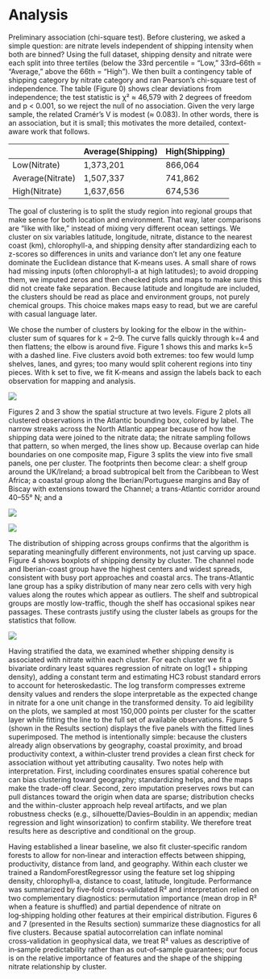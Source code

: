 # Analysis

Preliminary association (chi-square test). Before clustering, we asked a simple question: are nitrate levels independent of shipping intensity when both are binned? Using the full dataset, shipping density and nitrate were each split into three tertiles (below the 33rd percentile = “Low,” 33rd–66th = “Average,” above the 66th = “High”). We then built a contingency table of shipping category by nitrate category and ran Pearson’s chi-square test of independence. The table (Figure 0) shows clear deviations from independence; the test statistic is χ² ≈ 46,579 with 2 degrees of freedom and p < 0.001, so we reject the null of no association. Given the very large sample, the related Cramér’s V is modest (≈ 0.083). In other words, there is an association, but it is small; this motivates the more detailed, context-aware work that follows.

::: {.table caption="Figure 0. Contingency table of shipping density category (columns) by nitrate category (rows), using tertiles."}

|                  | Average(Shipping) | High(Shipping) |
| ---------------- | ----------------- | -------------- |
| Low(Nitrate)     | 1,373,201         | 866,064        |
| Average(Nitrate) | 1,507,337         | 741,862        |
| High(Nitrate)    | 1,637,656         | 674,536        |

:::

The goal of clustering is to split the study region into regional groups that make sense for both location and environment. That way, later comparisons are “like with like,” instead of mixing very different ocean settings. We cluster on six variables latitude, longitude, nitrate, distance to the nearest coast (km), chlorophyll-a, and shipping density after standardizing each to z-scores so differences in units and variance don’t let any one feature dominate the Euclidean distance that K-means uses. A small share of rows had missing inputs (often chlorophyll-a at high latitudes); to avoid dropping them, we imputed zeros and then checked plots and maps to make sure this did not create fake separation. Because latitude and longitude are included, the clusters should be read as place and environment groups, not purely chemical groups. This choice makes maps easy to read, but we are careful with casual language later.

We chose the number of clusters by looking for the elbow in the within-cluster sum of squares for k = 2–9. The curve falls quickly through k=4 and then flattens; the elbow is around five. Figure 1 shows this and marks k=5 with a dashed line. Five clusters avoid both extremes: too few would lump shelves, lanes, and gyres; too many would split coherent regions into tiny pieces. With k set to five, we fit K-means and assign the labels back to each observation for mapping and analysis.



![](best elbow with cap.png){fig-cap="Figure(1): We use the Kneed library to automatically find the elbow point in the inertia plot. The best k is determined to be 5." fig-alt="Elbow plot with optimal cluster count" class="img-fluid rounded z-depth-1"}


Figures 2 and 3 show the spatial structure at two levels. Figure 2 plots all clustered observations in the Atlantic bounding box, colored by label. The narrow streaks across the North Atlantic appear because of how the shipping data were joined to the nitrate data; the nitrate sampling follows that pattern, so when merged, the lines show up. Because overlap can hide boundaries on one composite map, Figure 3 splits the view into five small panels, one per cluster. The footprints then become clear: a shelf group around the UK/Ireland; a broad subtropical belt from the Caribbean to West Africa; a coastal group along the Iberian/Portuguese margins and Bay of Biscay with extensions toward the Channel; a trans-Atlantic corridor around 40–55° N; and a 


![](best cluster with thing.png){fig-cap="Figure(2): Clustered Observation Points within the Atlantic bounding box showing all 5 clusters 0–4 separated by color." fig-alt="Clustered observation points map" class="img-fluid rounded z-depth-1"}



![](mapped sepeerelty.png){fig-cap="Figure(3): Shows each cluster separated to make it easier to see where each cluster is localized." fig-alt="Separated cluster maps" class="img-fluid rounded z-depth-1"}


The distribution of shipping across groups confirms that the algorithm is separating meaningfully different environments, not just carving up space. Figure 4 shows boxplots of shipping density by cluster. The channel node and Iberian-coast group have the highest centers and widest spreads, consistent with busy port approaches and coastal arcs. The trans-Atlantic lane group has a spiky distribution of many near zero cells with very high values along the routes which appear as outliers. The shelf and subtropical groups are mostly low-traffic, though the shelf has occasional spikes near passages. These contrasts justify using the cluster labels as groups for the statistics that follow.


![](shipping density by cluster.png){fig-cap="Figure(4): Boxplot of shipping_density by Cluster." fig-alt="Boxplot showing shipping density distributions per cluster" class="img-fluid rounded z-depth-1"}


Having stratified the data, we examined whether shipping density is associated with nitrate within each cluster. For each cluster we fit a bivariate ordinary least squares regression of nitrate on log(1 + shipping density), adding a constant term and estimating HC3 robust standard errors to account for heteroskedastic. The log transform compresses extreme density values and renders the slope interpretable as the expected change in nitrate for a one unit change in the transformed density. To aid legibility on the plots, we sampled at most 150,000 points per cluster for the scatter layer while fitting the line to the full set of available observations. Figure 5 (shown in the Results section) displays the five panels with the fitted lines superimposed. The method is intentionally simple: because the clusters already align observations by geography, coastal proximity, and broad productivity context, a within‑cluster trend provides a clean first check for association without yet attributing causality.
Two notes help with interpretation. First, including coordinates ensures spatial coherence but can bias clustering toward geography; standardizing helps, and the maps make the trade-off clear. Second, zero imputation preserves rows but can pull distances toward the origin when data are sparse; distribution checks and the within-cluster approach help reveal artifacts, and we plan robustness checks (e.g., silhouette/Davies–Bouldin in an appendix; median regression and light winsorization) to confirm stability. We therefore treat results here as descriptive and conditional on the group.

Having established a linear baseline, we also fit cluster‑specific random forests to allow for non‑linear and interaction effects between shipping, productivity, distance from land, and geography. Within each cluster we trained a RandomForestRegressor using the feature set log shipping density, chlorophyll‑a, distance to coast, latitude, longitude. Performance was summarized by five‑fold cross‑validated R² and interpretation relied on two complementary diagnostics: permutation importance (mean drop in R² when a feature is shuffled) and partial dependence of nitrate on log‑shipping holding other features at their empirical distribution. Figures 6 and 7 (presented in the Results section) summarize these diagnostics for all five clusters. Because spatial autocorrelation can inflate nominal cross‑validation in geophysical data, we treat R² values as descriptive of in‑sample predictability rather than as out‑of‑sample guarantees; our focus is on the relative importance of features and the shape of the shipping nitrate relationship by cluster.
